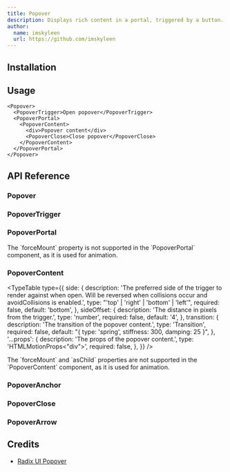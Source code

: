 ```yaml
---
title: Popover
description: Displays rich content in a portal, triggered by a button.
author:
  name: imskyleen
  url: https://github.com/imskyleen
---
```


<ComponentPreview name="demo-primitives-radix-popover" />

## Installation

<ComponentInstallation name="primitives-radix-popover" />

## Usage

```tsx
<Popover>
  <PopoverTrigger>Open popover</PopoverTrigger>
  <PopoverPortal>
    <PopoverContent>
      <div>Popover content</div>
      <PopoverClose>Close popover</PopoverClose>
    </PopoverContent>
  </PopoverPortal>
</Popover>
```

## API Reference

### Popover

<ExternalLink
  href="https://www.radix-ui.com/primitives/docs/components/popover#root"
  text="Radix UI API Reference - Popover.Root"
/>

### PopoverTrigger

<ExternalLink
  href="https://www.radix-ui.com/primitives/docs/components/popover#trigger"
  text="Radix UI API Reference - Popover.Trigger"
/>

### PopoverPortal

<ExternalLink
  href="https://www.radix-ui.com/primitives/docs/components/popover#portal"
  text="Radix UI API Reference - Popover.Portal"
/>

<Callout type="info">
  The `forceMount` property is not supported in the `PopoverPortal` component,
  as it is used for animation.
</Callout>

### PopoverContent

<ExternalLink
  href="https://www.radix-ui.com/primitives/docs/components/popover#content"
  text="Radix UI API Reference - Popover.Content"
/>

<TypeTable
  type={{
    side: {
      description:
        'The preferred side of the trigger to render against when open. Will be reversed when collisions occur and avoidCollisions is enabled.',
      type: "'top' | 'right' | 'bottom' | 'left'",
      required: false,
      default: 'bottom',
    },
    sideOffset: {
      description: 'The distance in pixels from the trigger.',
      type: 'number',
      required: false,
      default: '4',
    },
    transition: {
      description: 'The transition of the popover content.',
      type: 'Transition',
      required: false,
      default: "{ type: 'spring', stiffness: 300, damping: 25 }",
    },
    '...props': {
      description: 'The props of the popover content.',
      type: 'HTMLMotionProps<"div">',
      required: false,
    },
  }}
/>

<Callout type="info">
  The `forceMount` and `asChild` properties are not supported in the
  `PopoverContent` component, as it is used for animation.
</Callout>

### PopoverAnchor

<ExternalLink
  href="https://www.radix-ui.com/primitives/docs/components/popover#anchor"
  text="Radix UI API Reference - Popover.Anchor"
/>

### PopoverClose

<ExternalLink
  href="https://www.radix-ui.com/primitives/docs/components/popover#close"
  text="Radix UI API Reference - Popover.Close"
/>

### PopoverArrow

<ExternalLink
  href="https://www.radix-ui.com/primitives/docs/components/popover#arrow"
  text="Radix UI API Reference - Popover.Arrow"
/>

## Credits

- [Radix UI Popover](https://www.radix-ui.com/primitives/docs/components/popover)
